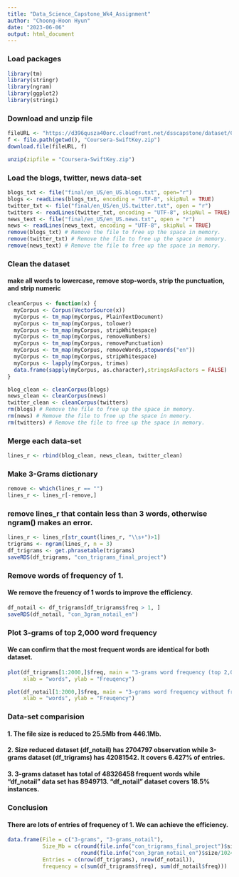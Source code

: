 ```yaml
---
title: "Data_Science_Capstone_Wk4_Assignment"
author: "Choong-Hoon Hyun"
date: "2023-06-06"
output: html_document
---
```


### Load packages
```r
library(tm)
library(stringr)
library(ngram)
library(ggplot2)
library(stringi)
```

### Download and unzip file 
```r
fileURL <- "https://d396qusza40orc.cloudfront.net/dsscapstone/dataset/Coursera-SwiftKey.zip"
f <- file.path(getwd(), "Coursera-SwiftKey.zip")
download.file(fileURL, f)

unzip(zipfile = "Coursera-SwiftKey.zip")
```

### Load the blogs, twitter, news data-set
```r
blogs_txt <- file("final/en_US/en_US.blogs.txt", open="r")
blogs <- readLines(blogs_txt, encoding = "UTF-8", skipNul = TRUE)
twitter_txt <- file("final/en_US/en_US.twitter.txt", open = "r")
twitters <- readLines(twitter_txt, encoding = "UTF-8", skipNul = TRUE)
news_text <- file("final/en_US/en_US.news.txt", open = "r")
news <- readLines(news_text, encoding = "UTF-8", skipNul = TRUE)
remove(blogs_txt) # Remove the file to free up the space in memory.
remove(twitter_txt) # Remove the file to free up the space in memory.
remove(news_text) # Remove the file to free up the space in memory.
```

### Clean the dataset
#### make all words to lowercase, remove stop-words, strip the punctuation, and strip numeric
```r
cleanCorpus <- function(x) {
  myCorpus <- Corpus(VectorSource(x))
  myCorpus <- tm_map(myCorpus, PlainTextDocument)
  myCorpus <- tm_map(myCorpus, tolower)
  myCorpus <- tm_map(myCorpus, stripWhitespace)
  myCorpus <- tm_map(myCorpus, removeNumbers)
  myCorpus <- tm_map(myCorpus, removePunctuation)
  myCorpus <- tm_map(myCorpus, removeWords,stopwords("en"))
  myCorpus <- tm_map(myCorpus, stripWhitespace)
  myCorpus <- lapply(myCorpus, trimws)
  data.frame(sapply(myCorpus, as.character),stringsAsFactors = FALSE)
}

blog_clean <- cleanCorpus(blogs)
news_clean <- cleanCorpus(news)
twitter_clean <- cleanCorpus(twitters)
rm(blogs) # Remove the file to free up the space in memory.
rm(news) # Remove the file to free up the space in memory.
rm(twitters) # Remove the file to free up the space in memory.
``` 


### Merge each data-set
```r
lines_r <- rbind(blog_clean, news_clean, twitter_clean)
```

### Make 3-Grams dictionary
```r
remove <- which(lines_r == "")
lines_r <- lines_r[-remove,]
```

### remove lines_r that contain less than 3 words, otherwise ngram() makes an error.
```r
lines_r <- lines_r[str_count(lines_r, "\\s+")>1]
trigrams <- ngram(lines_r, n = 3)
df_trigrams <- get.phrasetable(trigrams)
saveRDS(df_trigrams, "con_trigrams_final_project")
```

### Remove words of frequency of 1.
#### We remove the freuency of 1 words to improve the efficiency.
```r
df_notail <- df_trigrams[df_trigrams$freq > 1, ]
saveRDS(df_notail, "con_3gram_notail_en")
```

### Plot 3-grams of top 2,000 word frequency
#### We can confirm that the most frequent words are identical for both dataset.
```r
plot(df_trigrams[1:2000,]$freq, main = "3-grams word frequency (top 2,000)",
     xlab = "words", ylab = "Freuqency")

plot(df_notail[1:2000,]$freq, main = "3-grams word frequency without frequency of 1 (top 2,000)",
     xlab = "words", ylab = "Freuqency")
```

### Data-set comparision
#### 1. The file size is reduced to 25.5Mb from 446.1Mb.
#### 2. Size reduced dataset (df_notail) has 2704797 observation while 3-grams dataset (df_trigrams) has 42081542. It covers 6.427% of entries. 
#### 3. 3-grams dataset has total of 48326458 frequent words while "df_notail" data set has 8949713. "df_notail" dataset covers 18.5% instances.

### Conclusion
#### There are lots of entries of frequency of 1. We can achieve the efficiency.
```r
data.frame(File = c("3-grams", "3-grams_notail"),
           Size_Mb = c(round(file.info("con_trigrams_final_project")$size/1024^2, 1), 
                       round(file.info("con_3gram_notail_en")$size/1024^2, 1)), 
           Entries = c(nrow(df_trigrams), nrow(df_notail)), 
           frequency = c(sum(df_trigrams$freq), sum(df_notail$freq)))
```           

